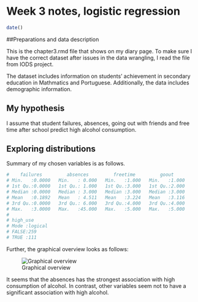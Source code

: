 # Week 3 notes, logistic regression


```r
date()
```
##Preparations and data description

This is the chapter3.rmd file that shows on my diary page.
To make sure I have the correct dataset after issues in the  data wrangling, I read the file from IODS project.

The dataset includes information on students' achievement in secondary education in Mathmatics and Portuguese. Additionally, the data includes demographic information.

## My hypothesis

I assume that student failures, absences, going out with friends and free time after school predict high  alcohol consumption.

## Exploring distributions

Summary of my chosen variables is as follows. 

```r
#    failures         absences         freetime         goout      
# Min.   :0.0000   Min.   : 0.000   Min.   :1.000   Min.   :1.000  
# 1st Qu.:0.0000   1st Qu.: 1.000   1st Qu.:3.000   1st Qu.:2.000  
# Median :0.0000   Median : 3.000   Median :3.000   Median :3.000  
# Mean   :0.1892   Mean   : 4.511   Mean   :3.224   Mean   :3.116  
# 3rd Qu.:0.0000   3rd Qu.: 6.000   3rd Qu.:4.000   3rd Qu.:4.000  
# Max.   :3.0000   Max.   :45.000   Max.   :5.000   Max.   :5.000  
#
# high_use      
# Mode :logical  
# FALSE:259      
# TRUE :111    
```

Further, the graphical overview looks as follows:

![Graphical overview](data/chosen_columns.png)

It seems that the absences has the strongest association with high consumption of alcohol. In contrast, other variables seem not to have a significant association with high alcohol.

